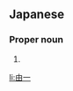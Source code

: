 ==Japanese==
{{ja-kanjitab|よし|かず}}

===Proper noun===
{{ja-pos|proper|よしかず}}

# {{given name|male|lang=ja|sort=よしかず}}

[[li:由一]]